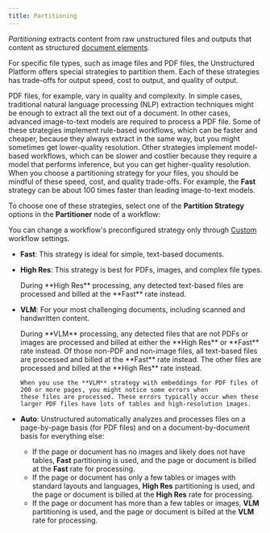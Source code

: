 ```yaml
---
title: Partitioning
---
```


_Partitioning_ extracts content from raw unstructured files and outputs that content as structured [document elements](/platform/document-elements).

For specific file types, such as image files and PDF files, the Unstructured Platform offers special strategies to partition them. Each of these 
strategies has trade-offs for output speed, cost to output, and quality of output.

PDF files, for example, vary in quality and complexity. In simple cases, traditional natural language processing (NLP) extraction techniques might 
be enough to extract all the text out of a document. In other cases, advanced image-to-text models are required 
to process a PDF file. Some of these strategies implement rule-based workflows, which can be faster and cheaper, because they always 
extract in the same way, but you might sometimes get lower-quality resolution. Other strategies implement 
model-based workflows, which can be slower and costlier because they require a model that performs inference, but you can get higher-quality resolution. 
When you choose a partitioning strategy for your files, you should be mindful of these speed, cost, and quality trade-offs. 
For example, the **Fast** strategy can be about 100 times faster than leading image-to-text models.

To choose one of these strategies, select one of the **Partition Strategy** options in the **Partitioner** node of a workflow:

<Note>You can change a workflow's preconfigured strategy only through [Custom](/platform/workflows#create-a-custom-workflow) workflow settings.</Note>

- **Fast**: This strategy is ideal for simple, text-based documents.
- **High Res**: This strategy is best for PDFs, images, and complex file types.

  <Note>
      During **High Res** processing, any detected text-based files are processed and billed at the **Fast** rate instead.
  </Note>

- **VLM**: For your most challenging documents, including scanned and handwritten content.

  <Note>
      During **VLM** processing, any detected files that are not PDFs or images are processed and billed at either the **High Res** or **Fast** rate instead. 
      Of those non-PDF and non-image files, all text-based files are processed and billed at the **Fast** rate instead. The other files are processed and billed at the **High Res** rate instead.
   
      When you use the **VLM** strategy with embeddings for PDF files of 200 or more pages, you might notice some errors when 
      these files are processed. These errors typically occur when these larger PDF files have lots of tables and high-resolution images.
  </Note>

- **Auto**: Unstructured automatically analyzes and processes files on a page-by-page basis (for PDF files) and on a document-by-document basis for everything else:

  - If the page or document has no images and likely does not have tables, **Fast** partitioning is used, and the page or document is billed at the **Fast** rate for processing.
  - If the page or document has only a few tables or images with standard layouts and languages, **High Res** partitioning is used, and the page or document is billed at the **High Res** rate for processing.
  - If the page or document has more than a few tables or images, **VLM** partitioning is used, and the page or document is billed at the **VLM** rate for processing.

